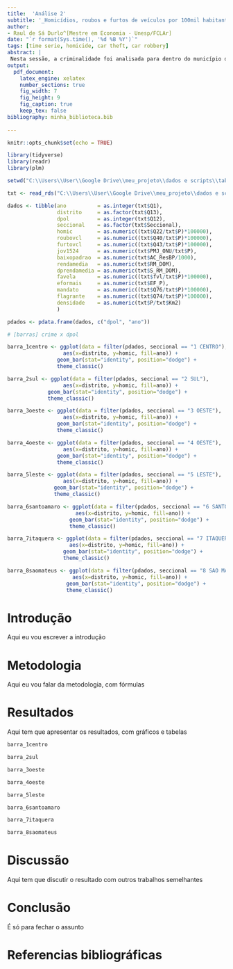 ```yaml
---
title:  'Análise 2'
subtitle: '_Homicídios, roubos e furtos de veículos por 100mil habitantes - análise exploratória no município de São paulo (2000 - 2010)_'
author:
- Raul de Sá Durlo^[Mestre em Economia - Unesp/FCLAr]
date: "`r format(Sys.time(), '%d %B %Y')`"
tags: [time serie, homicide, car theft, car robbery]
abstract: |
 Nesta sessão, a criminalidade foi analisada para dentro do município de São Paulo. Dados de homicídios, roubos de veículos e furtos de veículo foram coletados para o município de São Paulo nos anos de 2000 e de 2010. Para compatibilização de unidades geográficas, foi utilizado uma metodologia de agregação que tornou possível a comparação de estatísticas de criminalidade com demais dados socioeconômicos e de características ambientais do município de São Paulo. Os resultados demonstram que ............ Completar
output:
  pdf_document:
    latex_engine: xelatex
    number_sections: true
    fig_width: 7
    fig_height: 9
    fig_caption: true
    keep_tex: false
bibliography: minha_biblioteca.bib
    
---
```


```r
knitr::opts_chunk$set(echo = TRUE)
```

```r
library(tidyverse)
library(readr)
library(plm)
```



```r
setwd("C:\\Users\\User\\Google Drive\\meu_projeto\\dados e scripts\\tabelas_output")

txt <- read_rds("C:\\Users\\User\\Google Drive\\meu_projeto\\dados e scripts\\tabelas_output\\tab_FINAL")

dados <- tibble(ano          = as.integer(txt$Q1),
                distrito     = as.factor(txt$Q13),
                dpol         = as.integer(txt$Q12),
                seccional    = as.factor(txt$Seccional),
                homic        = as.numeric((txt$Q22/txt$P)*100000),
                roubovcl     = as.numeric((txt$Q40/txt$P)*100000),
                furtovcl     = as.numeric((txt$Q43/txt$P)*100000),
                jov1524      = as.numeric(txt$PMJ_ONU/txt$P),
                baixopadrao  = as.numeric(txt$AC_ResBP/1000),
                rendamedia   = as.numeric(txt$RM_DOM),
                dprendamedia = as.numeric(txt$S_RM_DOM),
                favela       = as.numeric((txt$fvl/txt$P)*100000),
                eformais     = as.numeric(txt$EF_P),
                mandato      = as.numeric((txt$Q76/txt$P)*100000),
                flagrante    = as.numeric((txt$Q74/txt$P)*100000),
                densidade    = as.numeric(txt$P/txt$Km2)
                )

pdados <- pdata.frame(dados, c("dpol", "ano"))

```


```r

# [barras] crime x dpol

barra_1centro <- ggplot(data = filter(pdados, seccional == "1 CENTRO"),
                  aes(x=distrito, y=homic, fill=ano)) +
                geom_bar(stat="identity", position="dodge") +
                theme_classic()

barra_2sul <- ggplot(data = filter(pdados, seccional == "2 SUL"),
                  aes(x=distrito, y=homic, fill=ano)) +
             geom_bar(stat="identity", position="dodge") +
             theme_classic()

barra_3oeste <- ggplot(data = filter(pdados, seccional == "3 OESTE"),
                  aes(x=distrito, y=homic, fill=ano)) +
                geom_bar(stat="identity", position="dodge") +
                theme_classic()

barra_4oeste <- ggplot(data = filter(pdados, seccional == "4 OESTE"),
                  aes(x=distrito, y=homic, fill=ano)) +
                geom_bar(stat="identity", position="dodge") +
                theme_classic()

barra_5leste <- ggplot(data = filter(pdados, seccional == "5 LESTE"),
                  aes(x=distrito, y=homic, fill=ano)) +
               geom_bar(stat="identity", position="dodge") +
               theme_classic()

barra_6santoamaro <- ggplot(data = filter(pdados, seccional == "6 SANTO AMARO"),
                      aes(x=distrito, y=homic, fill=ano)) +
                    geom_bar(stat="identity", position="dodge") +
                    theme_classic()

barra_7itaquera <- ggplot(data = filter(pdados, seccional == "7 ITAQUERA"),
                    aes(x=distrito, y=homic, fill=ano)) +
                  geom_bar(stat="identity", position="dodge") +
                  theme_classic()

barra_8saomateus <- ggplot(data = filter(pdados, seccional == "8 SAO MATEUS"),
                     aes(x=distrito, y=homic, fill=ano)) +
                   geom_bar(stat="identity", position="dodge") +
                   theme_classic()

```





# Introdução

Aqui eu vou escrever a introdução

# Metodologia

Aqui eu vou falar da metodologia, com fórmulas

# Resultados

Aqui tem que apresentar os resultados, com gráficos e tabelas

```r

barra_1centro

barra_2sul

barra_3oeste

barra_4oeste

barra_5leste

barra_6santoamaro

barra_7itaquera

barra_8saomateus

```



# Discussão

Aqui tem que discutir o resultado com outros trabalhos semelhantes

# Conclusão

É só para fechar o assunto

# Referencias bibliográficas